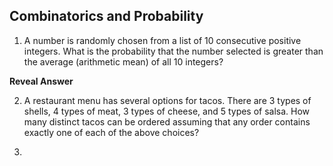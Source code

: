 ## Combinatorics and Probability {#prob-comb}


1. A number is randomly chosen from a list of 10 consecutive positive integers. What is the probability that the number selected is greater than the average (arithmetic mean) of all 10 integers?

<div id="prob11" onclick="toggleAnswer('prob11')" style="cursor: pointer;">
  <span class="btn-text">**Reveal Answer**</span>
  <div class="hidden-content" style="display: none;">
Say the numbers = 1, 2, 3, ..., 10 → Average = 5.5 → P = 5/10 = 1/2
  </div>
</div>

2. A restaurant menu has several options for tacos. There are 3 types of shells, 4 types of meat, 3 types of cheese, and 5 types of salsa. How many distinct tacos can be ordered assuming that any order contains exactly one of each of the above choices?

3.

<script>
function toggleAnswer(containerId) {
  const container = document.getElementById(containerId);
  const content = container.querySelector('.hidden-content');
  const btnText = container.querySelector('.btn-text');

  if (content.style.display === 'none') {
    content.style.display = 'block';
    btnText.textContent = 'Hide Answer';
  } else {
    content.style.display = 'none';
    btnText.textContent = 'Reveal Answer';
  }
}
</script>
